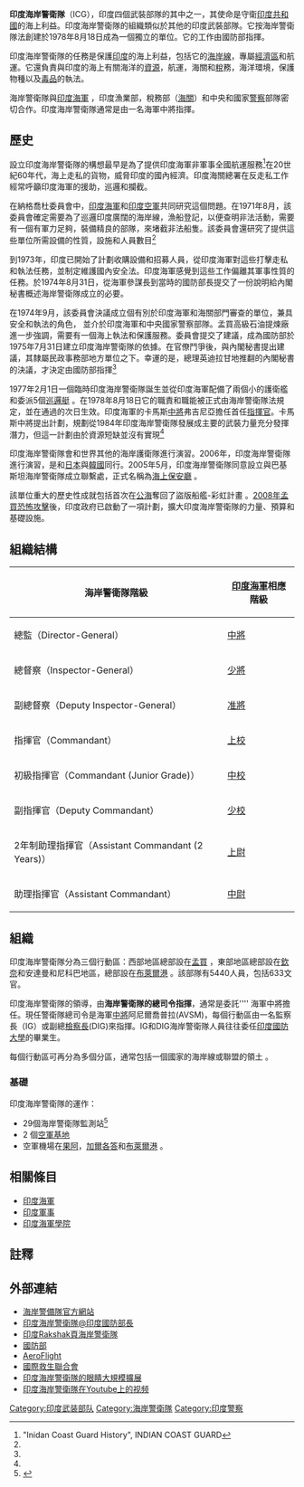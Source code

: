 {{Infobox military unit
| unit_name         = 印度海岸警衛隊<br>{{lang|hi|भारतीय तटरक्षक}}<br>({{lang|en|Bhāratīya Taṭarakṣaka}})
| image             = [[File:Indian_Coast_Guard_Logo.svg|center]]
| caption           = 印度海岸警衛隊徽章
 | dates             = 1978年8月18日–至今
| country           = {{flag|India}}
| allegiance        = 
| branch            = 
| type              = [[海岸巡防隊|海岸巡防隊]]
| size              = 現役: 5,440人
| command_structure = [[印度國防部|印度國防部]]
| garrison          = 
| garrison_label    = 
| nickname          = 
| motto             = वयम् रक्षामः ([[English_language|English]]: ''We Protect'')
| patron            = 
| colors            = 
| colors_label      = 
| march             = 
| mascot            = 
| equipment         = 
| equipment_label   = 
| battles           = 
| anniversaries     = 
| decorations       = 
| battle_honours    = 
<!-- Commanders -->
| commander1         = Vice Admiral M.P. Muralidharan, [[AVSM|AVSM]]
| commander1_label   = Director General
| commander2         = 
| commander2_label   = Inspector General
| commander3         = 
| commander3_label   = 
| notable_commanders = 
<!-- Insignia -->
| identification_symbol = [[File:Indian_Coast_Guard_flag.svg|border]]
| identification_symbol_label = 旗幟
| identification_symbol_2 = 
| identification_symbol_2_label = 
| identification_symbol_3 = 
| identification_symbol_3_label = 
| identification_symbol_4 = 
| identification_symbol_4_label = 
<!-- Aircraft -->
| aircraft_helicopter = [[云雀III型直升机|云雀III型直升机]]
[[北極星直升機|北極星直升機]]
| aircraft_interceptor = 
| aircraft_patrol      = [[多尼爾228|多尼爾228]] 
| aircraft_recon       = 
| aircraft_trainer     = 
| aircraft_transport   = 
}}

'''印度海岸警衛隊'''（ICG），印度四個武裝部隊的其中之一，其使命是守衛[[印度共和國|印度共和國]]的海上利益。印度海岸警衛隊的組織類似於其他的印度武裝部隊。它按海岸警衛隊法創建於1978年8月18日成為一個獨立的單位。它的工作由國防部指揮。

印度海岸警衛隊的任務是保護[[印度|印度]]的海上利益，包括它的[[海岸線|海岸線]]，專屬[[經濟區|經濟區]]和航運。它還負責與印度的海上有關海洋的[[資源|資源]]，航運，海關和[[稅|稅]]務，海洋環境，保護物種以及[[毒品|毒品]]的執法。

海岸警衛隊與[[印度海軍|印度海軍]] ，印度漁業部，稅務部（[[海關|海關]]）和中央和國家[[警察|警察]]部隊密切合作。印度海岸警衛隊通常是由一名海軍中將指揮。

== 歷史 ==
設立印度海岸警衛隊的構想最早是為了提供印度海軍非軍事全國航運服務<ref name="icg-mh">"Inidan Coast Guard History", INDIAN COAST GUARD{{cite web |url=http://indiancoastguard.nic.in/Indiancoastguard/history/morehistory.html |title=存档副本 |accessdate=2012-06-06 |deadurl=yes |archiveurl=https://web.archive.org/web/20120502201216/http://indiancoastguard.nic.in/indiancoastguard/history/morehistory.html |archivedate=2012-05-02 }}</ref>在20世紀60年代，海上走私的貨物，威脅印度的國內經濟。印度海關總署在反走私工作經常呼籲印度海軍的援助，巡邏和攔截。

在納格喬杜委員會中，[[印度海軍|印度海軍]]和[[印度空軍|印度空軍]]共同研究這個問題。在1971年8月，該委員會確定需要為了巡邏印度廣闊的海岸線，漁船登記，以便查明非法活動，需要有一個有軍力足夠，裝備精良的部隊，來堵截非法船隻。該委員會還研究了提供這些單位所需設備的性質，設施和人員數目<ref name="icg-mh"/>

到1973年，印度已開始了計劃收購設備和招募人員，從印度海軍對這些打擊走私和執法任務，並制定維護國內安全法。印度海軍感覺到這些工作偏離其軍事性質的任務。於1974年8月31日，從海軍參謀長到當時的國防部長提交了一份說明給內閣秘書概述海岸警衛隊成立的必要。

在1974年9月，該委員會決議成立個有別於印度海軍和海關部門審查的單位，兼具安全和執法的角色， 並介於印度海軍和中央國家警察部隊。孟買高級石油提煉廠進一步強調，需要有一個海上執法和保護服務。委員會提交了建議，成為國防部於1975年7月31日建立印度海岸警衛隊的依據。在官僚鬥爭後，與內閣秘書提出建議，其隸屬民政事務部地方單位之下。幸運的是，總理英迪拉甘地推翻的內閣秘書的決議，才決定由國防部指揮<ref name="icg-mh"/>

1977年2月1日一個臨時印度海岸警衛隊誕生並從印度海軍配備了兩個小的護衛艦和委派5個[[巡邏艇|巡邏艇]] 。在1978年8月18日它的職責和職能被正式由海岸警衛隊法規定，並在通過的次日生效。印度海軍的卡馬斯[[中將|中將]]弗吉尼亞擔任首任[[指揮官|指揮官]]。卡馬斯中將提出計劃，規劃從1984年印度海岸警衛隊發展成主要的武裝力量充分發揮潛力，但這一計劃由於資源短缺並沒有實現<ref name="icg-mh"/>

印度海岸警衛隊會和世界其他的海岸護衛隊進行演習。2006年，印度海岸警衛隊進行演習，是和[[日本|日本]]與[[韓國|韓國]]同行。2005年5月，印度海岸警衛隊同意設立與巴基斯坦海岸警衛隊成立聯繫處，正式名稱為[[海上保安廳|海上保安廳]] 。

該單位重大的歷史性成就包括首次在[[公海|公海]]奪回了盜版船艦-彩虹計畫 。[[2008年孟買恐怖攻擊|2008年孟買恐怖攻擊]]後，印度政府已啟動了一項計劃，擴大印度海岸警衛隊的力量、預算和基礎設施。

== 組織結構 ==
{| class="wikitable" border="4"
|-
!海岸警衛隊階級
![[印度海軍|印度海軍]]相應階級
|-
| 總監（Director-General）
| [[中將|中將]]
|-
| 總督察（Inspector-General）
| [[少將|少將]]
|-
| 副總督察（Deputy Inspector-General）
| [[准將|准將]]
|-
| 指揮官（Commandant）
| [[上校|上校]]
|-
| 初級指揮官（Commandant (Junior Grade)）
| [[中校|中校]]
|-
| 副指揮官（Deputy Commandant）
| [[少校|少校]]
|-
| 2年制助理指揮官（Assistant Commandant (2 Years)）
| [[上尉|上尉]]
|-
| 助理指揮官（Assistant Commandant）
| [[中尉|中尉]]
|}

== 組織 ==
印度海岸警衛隊分為三個行動區：西部地區總部設在[[孟買|孟買]] ，東部地區總部設在[[欽奈|欽奈]]和安達曼和尼科巴地區，總部設在[[布萊爾港|布萊爾港]] 。該部隊有5440人員，包括633文官。

印度海岸警衛隊的領導，由'''海岸警衛隊的總司令指揮'''，通常是委託'''' 海軍中將擔任。現任警衛隊總司令是海軍[[中將|中將]]阿尼爾喬普拉(AVSM)，每個行動區由一名監察長（IG）或副總[[檢察長|檢察長]](DIG)來指揮。IG和DIG海岸警衛隊人員往往委任[[印度國防大學|印度國防大學]]的畢業生。

每個行動區可再分為多個分區，通常包括一個國家的海岸線或聯盟的領土 。

=== 基礎 ===
印度海岸警衛隊的運作：
* 29個海岸警衛隊監測站<ref>{{Cite web |url=http://www.hindu.com/2006/11/11/stories/2006111109410400.htm |title=海岸警衛隊站委託 |access-date=2010-01-24 |archive-date=2011-02-23 |archive-url=https://web.archive.org/web/20110223114015/http://www.hindu.com/2006/11/11/stories/2006111109410400.htm |dead-url=no }}</ref>
* 2 個[[空軍基地|空軍基地]]
* 空軍機場在[[果阿|果阿]]，[[加爾各答|加爾各答]]和[[布萊爾港|布萊爾港]] 。

== 相關條目 ==
* [[印度海軍|印度海軍]]
* [[印度軍事|印度軍事]]
* [[印度海軍學院|印度海軍學院]]

== 註釋 ==
{{reflist}}

== 外部連結 ==
{{Commonscat|Indian Coast Guard|印度海岸警衛隊}}
{{div col|cols=2}}
* [https://web.archive.org/web/20121104021347/http://indiancoastguard.nic.in/ 海岸警備隊官方網站]
* [http://www.india-defence.com/military/coastguard 印度海岸警衛隊@印度國防部長] {{Wayback|url=http://www.india-defence.com/military/coastguard |date=20190516071339 }}
* [https://web.archive.org/web/20100117212147/http://www.bharat-rakshak.com/NAVY/Link1.html 印度Rakshak頁海岸警衛隊]
* [http://www.mod.nic.in 國防部]{{Wayback|url=http://www.mod.nic.in/ |date=20100829230458 }}
* [https://web.archive.org/web/20070930181103/http://www.aeroflight.co.uk/waf/aa-asia/india/india-cg-home.htm AeroFlight]
* [https://web.archive.org/web/20060414145352/http://www.international-lifeboat-federation.org/ 國際救生聯合會]
* [http://www.earthtimes.org/articles/show/25725.html 印度海岸警衛隊的眼睛大規模擴展] {{Wayback|url=http://www.earthtimes.org/articles/show/25725.html |date=20200824002902 }}
* [http://www.youtube.com/watch?v=AibjaknhR64 印度海岸警衛隊在Youtube上的视频] {{Wayback|url=http://www.youtube.com/watch?v=AibjaknhR64 |date=20200711043720 }}
{{div col end}}

{{印度軍事}}
{{各國海岸警備隊}}

[[Category:印度武装部队|Category:印度武装部队]]
[[Category:海岸警衛隊|Category:海岸警衛隊]]
[[Category:印度警察|Category:印度警察]]